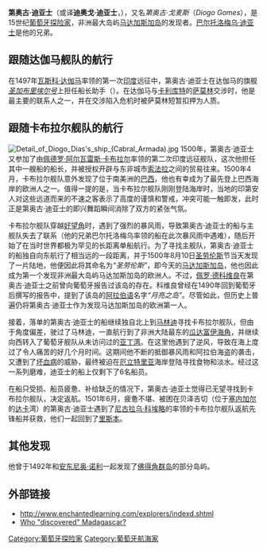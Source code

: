 '''第奥古·迪亚士'''（或译'''迪奥戈·迪亚士'''，{{lang-pt|'''Diogo Dias'''}}），又名''第奥古·戈麦斯''（''Diogo Gomes''），是15世纪[[葡萄牙|葡萄牙]][[探险家|探险家]]，非洲最大岛屿[[马达加斯加岛|马达加斯加岛]]的发现者。[[巴尔托洛梅乌·迪亚士|巴尔托洛梅乌·迪亚士]]是他的兄弟。

== 跟随达伽马舰队的航行 ==
在1497年[[瓦斯科·达伽马|瓦斯科·达伽马]]率领的第一次[[印度|印度]]远征中，第奥古·迪亚士在达伽马的旗舰''[[圣加布里埃尔号|圣加布里埃尔号]]''上担任船长助手（{{lang-pt|''escrivão''}}）。在达伽马与[[卡利库特|卡利库特]]的[[萨莫林|萨莫林]]交涉时，他是最主要的联系人之一，并在交涉陷入危机时被萨莫林短暂扣押为人质。

== 跟随卡布拉尔舰队的航行 ==
[[File:Detail_of_Diogo_Dias's_ship_(Cabral_Armada).jpg|thumb]]
1500年，第奥古·迪亚士又参加了由[[佩德罗·阿尔瓦雷斯·卡布拉尔|佩德罗·阿尔瓦雷斯·卡布拉尔]]率领的第二次印度远征舰队，这次他担任其中一艘船的船长，并被授权开辟与东非城市[[索法拉|索法拉]]之间的贸易往来。1500年4月，卡布拉尔舰队意外发现了位于南美洲的[[巴西|巴西]]，他也有幸成为了最先登上巴西海岸的欧洲人之一。值得一提的是，当卡布拉尔舰队刚刚登陆海岸时，当地的印第安人对这些远道而来的不速之客表示了高度的谨慎和警戒，冲突可能一触即发，此时正是第奥古·迪亚士的即兴舞蹈瞬间消除了双方的紧张气氛。

卡布拉尔舰队穿越[[好望角|好望角]]时，遇到了强烈的暴风雨，导致第奥古·迪亚士的船与主舰队失去了联系（他的兄弟巴尔托洛梅乌率领的船在此次暴风雨中遇难），随后开始了在当时世界都极为罕见的长距离单船航行。为了寻找主舰队，第奥古·迪亚士的船独自向东航行了相当远的一段距离，并于1500年8月10日[[圣劳伦斯|圣劳伦斯]]节当天发现了一片陆地，他便因此将其命名为''“圣劳伦斯”''，即今天的[[马达加斯加岛|马达加斯加岛]]，他也因此成为第一个发现非洲最大岛屿马达加斯加岛的欧洲人。不过，[[佩罗·德科维良|佩罗·德科维良]]在第奥古·迪亚士之前曾向葡萄牙报告过该岛的存在。科维良曾经在1490年回到葡萄牙后撰写的报告中，提到了该岛的[[阿拉伯语|阿拉伯语]]名字''“月亮之岛”''。尽管如此，但历史上普遍仍将第奥古·迪亚士作为发现马达加斯加岛的欧洲第一人。

接着，落单的第奥古·迪亚士的船继续独自北上到[[马林迪|马林迪]]寻找卡布拉尔舰队，但由于角度偏差，驶过了马林迪，一直航行到了非洲大陆最东的[[瓜达富伊海角|瓜达富伊海角]]，并继续向西转入了葡萄牙舰队从未访问过的[[亚丁湾|亚丁湾]]。在这里他遇到了逆风，导致在海上度过了令人痛苦的好几个月时间。这期间他不断的抵御暴风雨和阿拉伯海盗的袭击，又遭到了[[坏血病|坏血病]]的威胁，最终被迫在[[厄立特里亚|厄立特里亚]]海岸登陆寻找食物和淡水。经过这一系列磨难，迪亚士的船上仅剩下了6名船员。

在船只受损、船员疲惫、补给缺乏的情况下，第奥古·迪亚士觉得已无望寻找到卡布拉尔舰队，决定返航。1501年6月，疲惫不堪、被困在贝泽吉切（位于[[塞内加尔|塞内加尔]]的[[达卡|达卡]]湾）的第奥古·迪亚士遇到了[[尼古拉乌·科埃略|尼古拉乌·科埃略]]的率领的卡布拉尔舰队返航先锋船并获救，他们一起回到了[[里斯本|里斯本]]。

== 其他发现 ==
他曾于1492年和[[安东尼奥·诺利|安东尼奥·诺利]]一起发现了[[佛得角群岛|佛得角群岛]]的部分岛屿。

== 外部链接 ==
*http://www.enchantedlearning.com/explorers/indexd.shtml
*[http://www.wildmadagascar.org/overview/FAQs/who_discovered_Madagascar.html Who "discovered" Madagascar?]

{{DEFAULTSORT:Dias, Diogo}}
[[Category:葡萄牙探险家|Category:葡萄牙探险家]]
[[Category:葡萄牙航海家|Category:葡萄牙航海家]]